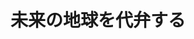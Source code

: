 ﻿---
title: "未来の地球を代弁する"
category: "工学"
vol: "82"
interviewee: "増井 利彦"
url: ""
tags: []
pdf: "82-4-masui.pdf"
facephoto: ""
career: ""
preface: "増井研究室では主にモデルを用いて温室効果ガスの排出目標達成のための研究をしている。増井先生自身は東工大の連携教授として研究室をもち講義を行なっているが、研究自体は主に国立環境研究所で行なっている。本稿では、地球温暖化対策税率に関する研究と先生が開発したモデル、そして先生が考える温暖化対策について紹介していく。"
---
